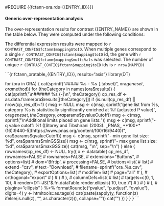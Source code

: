 #REQUIRE {{fctann-ora.rds-{{ENTRY_ID}}}}

#### Generic over-representation analysis {.tabset .tabset-pills}

The over-representation results for contrast {{ENTRY_NAME}} are shown in the table below.
They were computed under the following conditions:

The differential expression results were mapped to `r CONTRAST_CONFIG$fctann$mapping$toID`. 
When multiple genes correspond to a single `r CONTRAST_CONFIG$fctann$mapping$toID` id,
the gene with `r CONTRAST_CONFIG$fctann$mapping$multiVals` was selected. 
The number of unique `r CONTRAST_CONFIG$fctann$mapping$toID` ids is `r nrow(MAPPED)`

```{r fctann_oratable_{{ENTRY_ID}}, results="asis"}
library(DT)

for (ora in ORA) {
    cat(sprintf("\n##### %s - %s {.tabset}\n", ora$geneset, ora$method))
    for (theCategory in names(ora$results)) {
        cat(sprintf("\n###### %s {-}\n", theCategory))
        cp_res_df <- as.data.frame(ora$results[[theCategory]])
        if (is.null(cp_res_df) || nrow(cp_res_df)<1) {
            msg <- NULL
            msg <- c(msg, sprintf("\n\nNo gene list from %s, category %s is statistically significantly enriched at %f (adjusted P value)",
                                  ora$geneset, theCategory, ora$params$pvalueCutoff))
            msg <- c(msg, sprintf("\nAdditional limits placed on gene lists:"))
            msg <- c(msg, sprintf("- q value cutoff: %f ([Storey and Tibshirani (2003). _PNAS_ **100**(16):9440-5](https://www.pnas.org/content/100/16/9440))", ora$params$qvalueCutoff))
            msg <- c(msg, sprintf("- min gene list size: %d", ora$params$minGSSize))
            msg <- c(msg, sprintf("- max gene list size: %d", ora$params$maxGSSize))
            cat(msg, "\n", sep="\n")
        } else {
            rownames(cp_res_df) <- NULL
            try({
                x <- datatable(
                    cp_res_df,
                    rownames=FALSE
#                     rownames=FALSE,
#                     extensions="Buttons",
#                     options=list(
#                         dom='Bfrtip',
#                         processing=FALSE,
#                         buttons=list(
#                             list(
#                                 extend="csv",
#                                 text="Download",
#                                 filename=sprintf("ora_%s.csv", theCategory),
#                                 exportOptions=list(
#                                     modifier=list(
#                                         page="all"
#                                     ),
#                                     orthogonal="export"
#                                 )
#                             )
#                         ),
#                         columnDefs=list(
#                             list(
#                                 targets=c(0, 1, 10),
#                                 render=DT::JS("$.fn.dataTable.render.ellipsis( 10, true )")
#                             )
#                         )
#                     ),
#                     plugins="ellipsis"
                ) %>% 
                    formatRound(c("pvalue", "p.adjust", "qvalue"), digits=4)
                y <- htmltools::as.tags(x)
                cat(paste(sapply(y, function(z) ifelse(is.null(z), "", as.character(z))), collapse="\n"))
                cat("\n")
            })
        }
    }
}
```

